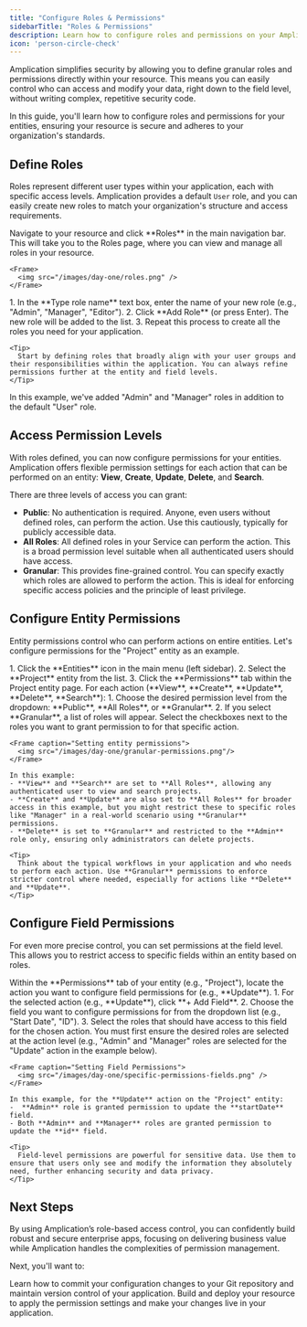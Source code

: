 ```yaml
---
title: "Configure Roles & Permissions"
sidebarTitle: "Roles & Permissions"
description: Learn how to configure roles and permissions on your Amplication resource to control access to entities and fields, ensuring security and standardization.
icon: 'person-circle-check'
---
```


Amplication simplifies security by allowing you to define granular roles and permissions directly within your resource. This means you can easily control who can access and modify your data, right down to the field level, without writing complex, repetitive security code.

In this guide, you'll learn how to configure roles and permissions for your entities, ensuring your resource is secure and adheres to your organization's standards.

## Define Roles

Roles represent different user types within your application, each with specific access levels. Amplication provides a default `User` role, and you can easily create new roles to match your organization's structure and access requirements.

<Steps>
  <Step title="Navigate to Roles">
    Navigate to your resource and click **Roles** in the main navigation bar. This will take you to the Roles page, where you can view and manage all roles in your resource.

    <Frame>
      <img src="/images/day-one/roles.png" />
    </Frame>

  </Step>
  <Step title="Add New Roles">
    1. In the **Type role name** text box, enter the name of your new role (e.g., "Admin", "Manager", "Editor").
    2. Click **Add Role** (or press Enter). The new role will be added to the list.
    3. Repeat this process to create all the roles you need for your application.

    <Tip>
      Start by defining roles that broadly align with your user groups and their responsibilities within the application. You can always refine permissions further at the entity and field levels.
    </Tip>
  </Step>
</Steps>

In this example, we've added "Admin" and "Manager" roles in addition to the default "User" role.

## Access Permission Levels

With roles defined, you can now configure permissions for your entities. Amplication offers flexible permission settings for each action that can be performed on an entity: **View**, **Create**, **Update**, **Delete**, and **Search**.

There are three levels of access you can grant:

- **Public**: No authentication is required. Anyone, even users without defined roles, can perform the action. Use this cautiously, typically for publicly accessible data.
- **All Roles**: All defined roles in your Service can perform the action. This is a broad permission level suitable when all authenticated users should have access.
- **Granular**: This provides fine-grained control. You can specify exactly which roles are allowed to perform the action. This is ideal for enforcing specific access policies and the principle of least privilege.

## Configure Entity Permissions

Entity permissions control who can perform actions on entire entities. Let's configure permissions for the "Project" entity as an example.

<Steps>
  <Step title="Navigate to Entity Permissions">
    1. Click the **Entities** icon in the main menu (left sidebar).
    2. Select the **Project** entity from the list.
    3. Click the **Permissions** tab within the Project entity page.
  </Step>
  <Step title="Set Entity Action Permissions">
    For each action (**View**, **Create**, **Update**, **Delete**, **Search**):
    1. Choose the desired permission level from the dropdown: **Public**, **All Roles**, or **Granular**.
    2. If you select **Granular**, a list of roles will appear. Select the checkboxes next to the roles you want to grant permission to for that specific action.

    <Frame caption="Setting entity permissions">
      <img src="/images/day-one/granular-permissions.png"/>
    </Frame>

    In this example:
    - **View** and **Search** are set to **All Roles**, allowing any authenticated user to view and search projects.
    - **Create** and **Update** are also set to **All Roles** for broader access in this example, but you might restrict these to specific roles like "Manager" in a real-world scenario using **Granular** permissions.
    - **Delete** is set to **Granular** and restricted to the **Admin** role only, ensuring only administrators can delete projects.

    <Tip>
      Think about the typical workflows in your application and who needs to perform each action. Use **Granular** permissions to enforce stricter control where needed, especially for actions like **Delete** and **Update**.
    </Tip>
  </Step>
</Steps>

## Configure Field Permissions

For even more precise control, you can set permissions at the field level. This allows you to restrict access to specific fields within an entity based on roles.

<Steps>
  <Step title="Access Field Permissions">
    Within the **Permissions** tab of your entity (e.g., "Project"), locate the action you want to configure field permissions for (e.g., **Update**).
  </Step>
  <Step title="Add Fields and Set Permissions">
    1. For the selected action (e.g., **Update**), click **+ Add Field**.
    2. Choose the field you want to configure permissions for from the dropdown list (e.g., "Start Date", "ID").
    3. Select the roles that should have access to this field for the chosen action. You must first ensure the desired roles are selected at the action level (e.g., "Admin" and "Manager" roles are selected for the "Update" action in the example below).

    <Frame caption="Setting Field Permissions">
      <img src="/images/day-one/specific-permissions-fields.png" />
    </Frame>

    In this example, for the **Update** action on the "Project" entity:
    -  **Admin** role is granted permission to update the **startDate** field.
    - Both **Admin** and **Manager** roles are granted permission to update the **id** field.
    
    <Tip>
      Field-level permissions are powerful for sensitive data. Use them to ensure that users only see and modify the information they absolutely need, further enhancing security and data privacy.
    </Tip>
  </Step>
</Steps>

## Next Steps

By using Amplication’s role-based access control, you can confidently build robust and secure enterprise apps, focusing on delivering business value while Amplication handles the complexities of permission management.

Next, you'll want to:

<CardGroup>
  <Card title="Commit Your Changes" icon="code-commit" href="/day-one/commits">
    Learn how to commit your configuration changes to your Git repository and maintain version control of your application.
  </Card>
  <Card title="Generate Code" icon="code" href="/day-one/generate-code">
    Build and deploy your resource to apply the permission settings and make your changes live in your application.
  </Card>
</CardGroup>
